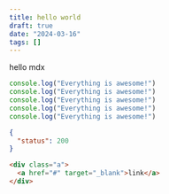 ```yaml
---
title: hello world
draft: true
date: "2024-03-16"
tags: []
---
```


hello mdx

```js awesome.js focus=2,7
console.log("Everything is awesome!")
console.log("Everything is awesome!")
console.log("Everything is awesome!")
console.log("Everything is awesome!")
console.log("Everything is awesome!")
```

```json filename="index.json"
{
  "status": 200
}
```

```html
<div class="a">
  <a href="#" target="_blank">link</a>
</div>
```
